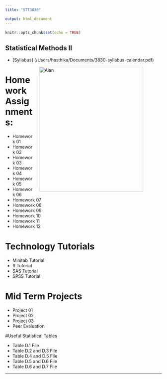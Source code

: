 ```yaml
---
title: "STT3830"

output: html_document
---
```


```r
knitr::opts_chunk$set(echo = TRUE)
```

## Statistical Methods II

* [Syllabus] (/Users/hasthika/Documents/3830-syllabus-calendar.pdf)

<figure>
<img src="./images/Schedule.png" alt="Alan" align="right" hspace="20" style="width:335px;height:400px;">
</figure>



# Homework Assignments:

  * Homework 01 
  * Homework 02 
  * Homework 03 
  * Homework 04 
  * Homework 05 
  * Homework 06 
  * Homework 07 
  * Homework 08 
  * Homework 09 
  * Homework 10 
  * Homework 11 
  * Homework 12 
  
# Technology Tutorials

 * Minitab Tutorial 
 * R Tutorial 
 * SAS Tutorial 
 * SPSS Tutorial 
 
 
# Mid Term Projects

 * Project 01 
 * Project 02 
 * Project 03 
 * Peer Evaluation 



#Useful Statistical Tables
 
  * Table D.1 File
  * Table D.2 and D.3 File
  * Table D.4 and D.5 File
  * Table D.5 and D.6 File
  * Table D.6 and D.7 File
  
  
***